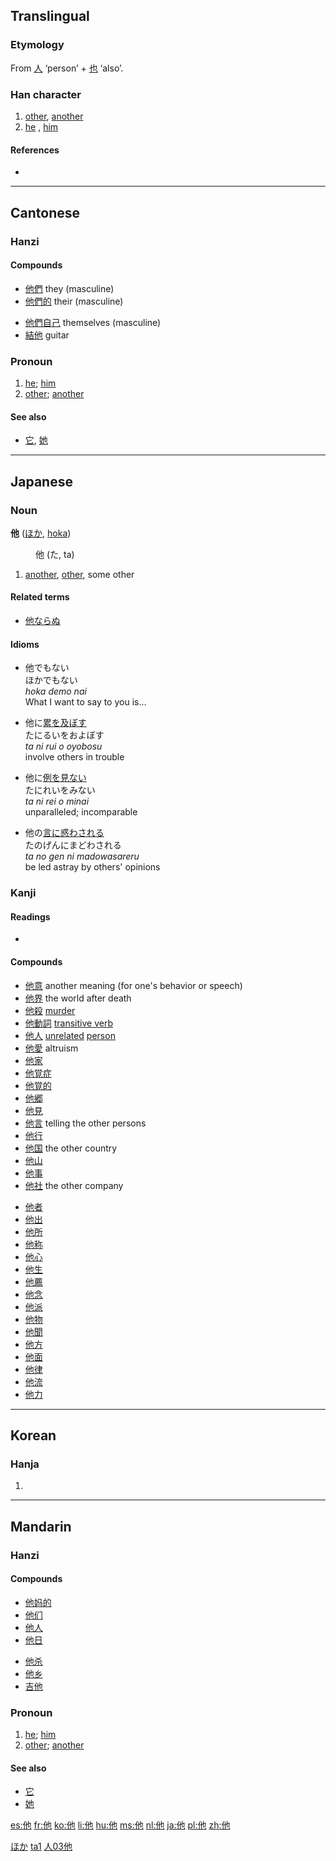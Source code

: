 {{zh-hanzi|{{zh-lookup|他}}}}
==Translingual==
{{stroke order|type=animate}}

===Etymology===
From [[人]] ‘person’ + [[也]] ‘also’.

===Han character===
{{Han char|rn=9|rad=人|as=03|sn=5|four=2421<sub>2</sub>|canj=人心木 (OPD)}}

# [[other]], [[another]]
# [[he]] , [[him]]

====References====
* {{Han ref|kx=0092.090|dkj=00370|dj=0195.120|hdz=10115.060|uh=4ED6|ud=20182|bh=A54C|bd=42316}}

----

==Cantonese==

===Hanzi===
{{yue-hanzi|jyut=taa1|y=ta1}}

====Compounds====
{{top2}}
* [[他們]] they (masculine)
* [[他們的]] their (masculine)
{{mid2}}
* [[他們自己]] themselves (masculine)
* [[結他]] guitar
{{bottom}}

===Pronoun===
{{infl|yue|pronoun|traditional and simplified||jyutping|taa1}}

# [[he]]; [[him]]
# [[other]]; [[another]]

====See also====
* [[它]], [[她]]

----

==Japanese==

===Noun===
'''他''' ([[ほか]], [[hoka]])
: 他 (た, ta)

# [[another]], [[other]], some other

====Related terms====
* [[他ならぬ]]

====Idioms====
* 他でもない<br>ほかでもない<br>''hoka demo nai''<br>What I want to say to you is...

* 他に[[累]]を[[及ぼす]]<br>たにるいをおよぼす<br>''ta ni rui o oyobosu''<br>involve others in trouble

* 他に[[例]]を[[見る|見ない]]<br>たにれいをみない<br>''ta ni rei o minai''<br>unparalleled; incomparable

* 他の[[言]]に[[惑う|惑わされる]]<br>たのげんにまどわされる<br>''ta no gen ni madowasareru''<br>be led astray by others' opinions

===Kanji===
{{ja-kanji|grade=3|rs=人03}}

====Readings====
* {{ja-readings|on=[[た]] ([[ta]])|kun=[[ほか]] ([[hoka]])}}

====Compounds====
{{top2}}
* [[他意]] another meaning (for one's behavior or speech)
* [[他界]] the world after death
* [[他殺]] [[murder]]
* [[他動詞]] [[transitive verb]]
* [[他人]] [[unrelated]] [[person]]
* [[他愛]] altruism
* [[他家]]
* [[他覚症]]
* [[他覚的]]
* [[他郷]]
* [[他見]]
* [[他言]] telling the other persons
* [[他行]]
* [[他国]] the other country
* [[他山]]
* [[他事]]
* [[他社]] the other company
{{mid2}}
* [[他者]]
* [[他出]]
* [[他所]]
* [[他称]]
* [[他心]]
* [[他生]]
* [[他薦]]
* [[他念]]
* [[他派]]
* [[他物]]
* [[他聞]]
* [[他方]]
* [[他面]]
* [[他律]]
* [[他流]]
* [[他力]]
{{bottom}}

[[Category:Japanese nouns|ほか]]

----

==Korean==

===Hanja===
{{ko-hanja|hangeul=[[타]]|rv=ta|mr=t'a}}

# {{defn|Korean}}

----

==Mandarin==

===Hanzi===
{{cmn-hanzi|pin=tā|wg=t'a<sup>1</sup>}}

====Compounds====
{{top2}}
* [[他妈的]]
* [[他们]]
* [[他人]]
* [[他日]]
{{mid2}}
* [[他杀]]
* [[他乡]]
* [[吉他]]
{{bottom}}

===Pronoun===
{{cmn-pronoun|ts|pin=tā|pint=ta1|rs=人03}}

# [[he]]; [[him]]
# [[other]]; [[another]]

====See also====
* [[它]]
* [[她]]

[[Category:zh-cn:Beginning Mandarin|ta1]]
[[Category:zh-tw:Beginning Mandarin|人03他]]

[[es:他]]
[[fr:他]]
[[ko:他]]
[[li:他]]
[[hu:他]]
[[ms:他]]
[[nl:他]]
[[ja:他]]
[[pl:他]]
[[zh:他]]